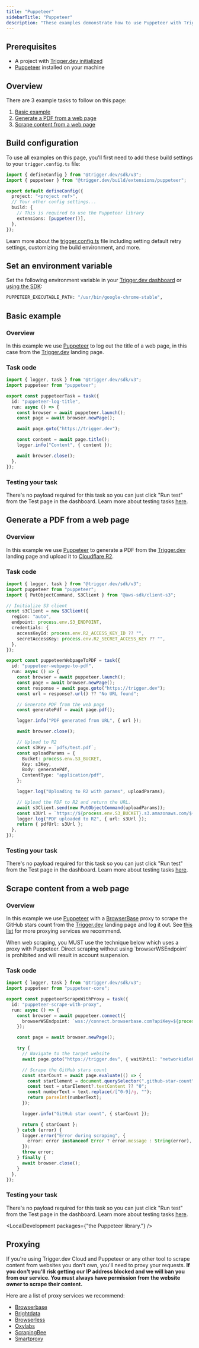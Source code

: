 ```yaml
---
title: "Puppeteer"
sidebarTitle: "Puppeteer"
description: "These examples demonstrate how to use Puppeteer with Trigger.dev."
---
```



## Prerequisites

- A project with [Trigger.dev initialized](/quick-start)
- [Puppeteer](https://pptr.dev/guides/installation) installed on your machine

## Overview

There are 3 example tasks to follow on this page:

1. [Basic example](/guides/examples/puppeteer#basic-example)
2. [Generate a PDF from a web page](/guides/examples/puppeteer#generate-a-pdf-from-a-web-page)
3. [Scrape content from a web page](/guides/examples/puppeteer#scrape-content-from-a-web-page)

<ScrapingWarning />

## Build configuration

To use all examples on this page, you'll first need to add these build settings to your `trigger.config.ts` file:

```ts trigger.config.ts
import { defineConfig } from "@trigger.dev/sdk/v3";
import { puppeteer } from "@trigger.dev/build/extensions/puppeteer";

export default defineConfig({
  project: "<project ref>",
  // Your other config settings...
  build: {
    // This is required to use the Puppeteer library
    extensions: [puppeteer()],
  },
});
```

Learn more about the [trigger.config.ts](/config/config-file) file including setting default retry settings, customizing the build environment, and more.

## Set an environment variable

Set the following environment variable in your [Trigger.dev dashboard](/deploy-environment-variables) or [using the SDK](/deploy-environment-variables#in-your-code):

```bash
PUPPETEER_EXECUTABLE_PATH: "/usr/bin/google-chrome-stable",
```

## Basic example

### Overview

In this example we use [Puppeteer](https://pptr.dev/) to log out the title of a web page, in this case from the [Trigger.dev](https://trigger.dev) landing page.

### Task code

```ts trigger/puppeteer-basic-example.ts
import { logger, task } from "@trigger.dev/sdk/v3";
import puppeteer from "puppeteer";

export const puppeteerTask = task({
  id: "puppeteer-log-title",
  run: async () => {
    const browser = await puppeteer.launch();
    const page = await browser.newPage();

    await page.goto("https://trigger.dev");

    const content = await page.title();
    logger.info("Content", { content });

    await browser.close();
  },
});
```

### Testing your task

There's no payload required for this task so you can just click "Run test" from the Test page in the dashboard. Learn more about testing tasks [here](/run-tests).

## Generate a PDF from a web page

### Overview

In this example we use [Puppeteer](https://pptr.dev/) to generate a PDF from the [Trigger.dev](https://trigger.dev) landing page and upload it to [Cloudflare R2](https://developers.cloudflare.com/r2/).

### Task code

```ts trigger/puppeteer-generate-pdf.ts
import { logger, task } from "@trigger.dev/sdk/v3";
import puppeteer from "puppeteer";
import { PutObjectCommand, S3Client } from "@aws-sdk/client-s3";

// Initialize S3 client
const s3Client = new S3Client({
  region: "auto",
  endpoint: process.env.S3_ENDPOINT,
  credentials: {
    accessKeyId: process.env.R2_ACCESS_KEY_ID ?? "",
    secretAccessKey: process.env.R2_SECRET_ACCESS_KEY ?? "",
  },
});

export const puppeteerWebpageToPDF = task({
  id: "puppeteer-webpage-to-pdf",
  run: async () => {
    const browser = await puppeteer.launch();
    const page = await browser.newPage();
    const response = await page.goto("https://trigger.dev");
    const url = response?.url() ?? "No URL found";

    // Generate PDF from the web page
    const generatePdf = await page.pdf();

    logger.info("PDF generated from URL", { url });

    await browser.close();

    // Upload to R2
    const s3Key = `pdfs/test.pdf`;
    const uploadParams = {
      Bucket: process.env.S3_BUCKET,
      Key: s3Key,
      Body: generatePdf,
      ContentType: "application/pdf",
    };

    logger.log("Uploading to R2 with params", uploadParams);

    // Upload the PDF to R2 and return the URL.
    await s3Client.send(new PutObjectCommand(uploadParams));
    const s3Url = `https://${process.env.S3_BUCKET}.s3.amazonaws.com/${s3Key}`;
    logger.log("PDF uploaded to R2", { url: s3Url });
    return { pdfUrl: s3Url };
  },
});
```

### Testing your task

There's no payload required for this task so you can just click "Run test" from the Test page in the dashboard. Learn more about testing tasks [here](/run-tests).

## Scrape content from a web page

### Overview

In this example we use [Puppeteer](https://pptr.dev/) with a [BrowserBase](https://www.browserbase.com/) proxy to scrape the GitHub stars count from the [Trigger.dev](https://trigger.dev) landing page and log it out. See [this list](/guides/examples/puppeteer#proxying) for more proxying services we recommend.

<Warning>
  When web scraping, you MUST use the technique below which uses a proxy with Puppeteer. Direct
  scraping without using `browserWSEndpoint` is prohibited and will result in account suspension.
</Warning>

### Task code

```ts trigger/scrape-website.ts
import { logger, task } from "@trigger.dev/sdk/v3";
import puppeteer from "puppeteer-core";

export const puppeteerScrapeWithProxy = task({
  id: "puppeteer-scrape-with-proxy",
  run: async () => {
    const browser = await puppeteer.connect({
      browserWSEndpoint: `wss://connect.browserbase.com?apiKey=${process.env.BROWSERBASE_API_KEY}`,
    });

    const page = await browser.newPage();

    try {
      // Navigate to the target website
      await page.goto("https://trigger.dev", { waitUntil: "networkidle0" });

      // Scrape the GitHub stars count
      const starCount = await page.evaluate(() => {
        const starElement = document.querySelector(".github-star-count");
        const text = starElement?.textContent ?? "0";
        const numberText = text.replace(/[^0-9]/g, "");
        return parseInt(numberText);
      });

      logger.info("GitHub star count", { starCount });

      return { starCount };
    } catch (error) {
      logger.error("Error during scraping", {
        error: error instanceof Error ? error.message : String(error),
      });
      throw error;
    } finally {
      await browser.close();
    }
  },
});
```

### Testing your task

There's no payload required for this task so you can just click "Run test" from the Test page in the dashboard. Learn more about testing tasks [here](/run-tests).

<LocalDevelopment packages={"the Puppeteer library."} />

## Proxying

If you're using Trigger.dev Cloud and Puppeteer or any other tool to scrape content from websites you don't own, you'll need to proxy your requests. **If you don't you'll risk getting our IP address blocked and we will ban you from our service. You must always have permission from the website owner to scrape their content.**

Here are a list of proxy services we recommend:

- [Browserbase](https://www.browserbase.com/)
- [Brightdata](https://brightdata.com/)
- [Browserless](https://browserless.io/)
- [Oxylabs](https://oxylabs.io/)
- [ScrapingBee](https://scrapingbee.com/)
- [Smartproxy](https://smartproxy.com/)
